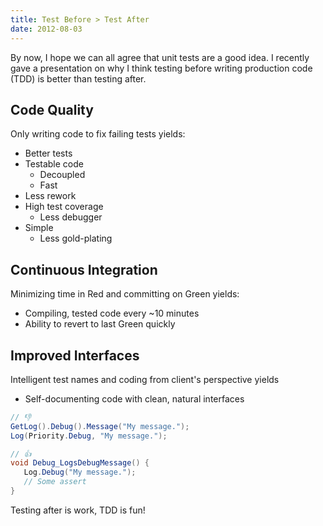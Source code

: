 ```yaml
---
title: Test Before > Test After
date: 2012-08-03
---
```


By now, I hope we can all agree that unit tests are a good idea. I recently gave a presentation on why I think testing before writing production code (TDD) is better than testing after.

## Code Quality

Only writing code to fix failing tests yields:

- Better tests
- Testable code
  - Decoupled
  - Fast
- Less rework
- High test coverage
  - Less debugger
- Simple
  - Less gold-plating

## Continuous Integration

Minimizing time in Red and committing on Green yields:

- Compiling, tested code every ~10 minutes
- Ability to revert to last Green quickly


## Improved Interfaces

Intelligent test names and coding from client's perspective yields

- Self-documenting code with clean, natural interfaces

```csharp
// 👎
GetLog().Debug().Message("My message.");
Log(Priority.Debug, "My message.");
```

```csharp
// 👍
void Debug_LogsDebugMessage() {
   Log.Debug("My message.");
   // Some assert
}
```

Testing after is work, TDD is fun!

